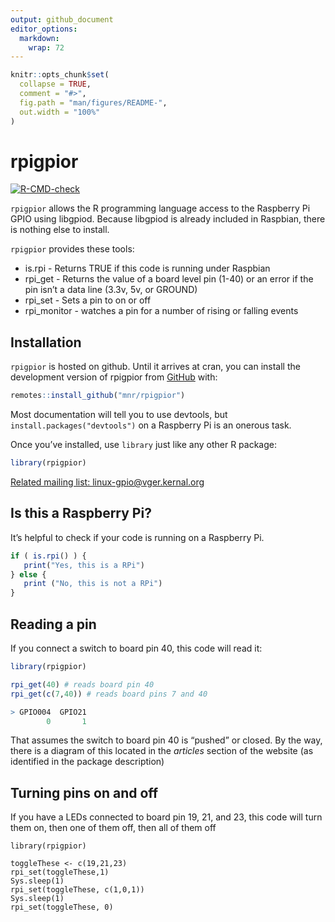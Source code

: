```yaml
---
output: github_document
editor_options: 
  markdown: 
    wrap: 72
---
```


<!-- README.md is generated from README.Rmd. Please edit that file -->

```r
knitr::opts_chunk$set(
  collapse = TRUE,
  comment = "#>",
  fig.path = "man/figures/README-",
  out.width = "100%"
)
```

# rpigpior

<!--  <a href="https://mnr.github.io/rpigpior/"><img src="man/figures/logo.png" align="right" height="138"></a> -->

<!-- badges: start -->

[![R-CMD-check](https://github.com/mnr/rpigpior/actions/workflows/R-CMD-check.yaml/badge.svg)](https://github.com/mnr/rpigpior/actions/workflows/R-CMD-check.yaml)

<!-- badges: end -->

`rpigpior` allows the R programming language access to the Raspberry Pi
GPIO using libgpiod. Because libgpiod is already included in Raspbian,
there is nothing else to install.

`rpigpior` provides these tools:

-   is.rpi - Returns TRUE if this code is running under Raspbian
-   rpi_get - Returns the value of a board level pin (1-40) or an error
    if the pin isn't a data line (3.3v, 5v, or GROUND)
-   rpi_set - Sets a pin to on or off
-   rpi_monitor - watches a pin for a number of rising or falling events

## Installation

`rpigpior` is hosted on github. Until it arrives at cran, you can
install the development version of rpigpior from
[GitHub](https://github.com/mnr/rpigpior) with:

``` r
remotes::install_github("mnr/rpigpior")
```

Most documentation will tell you to use devtools, but
`install.packages("devtools")` on a Raspberry Pi is an onerous task.

Once you've installed, use `library` just like any other R package:

``` r
library(rpigpior)
```

[Related mailing list:
linux-gpio\@vger.kernal.org](https://www.spinics.net/lists/linux-gpio/)

## Is this a Raspberry Pi?

It's helpful to check if your code is running on a Raspberry Pi.

``` r
if ( is.rpi() ) {
   print("Yes, this is a RPi")
} else {
   print ("No, this is not a RPi")
}
```

## Reading a pin

If you connect a switch to board pin 40, this code will read it:

``` r
library(rpigpior)

rpi_get(40) # reads board pin 40
rpi_get(c(7,40)) # reads board pins 7 and 40

> GPIO004  GPIO21
        0       1
```

That assumes the switch to board pin 40 is "pushed" or closed. By the
way, there is a diagram of this located in the *articles* section of the
website (as identified in the package description)

## Turning pins on and off

If you have a LEDs connected to board pin 19, 21, and 23, this code will
turn them on, then one of them off, then all of them off

```         
library(rpigpior)

toggleThese <- c(19,21,23)
rpi_set(toggleThese,1)
Sys.sleep(1)
rpi_set(toggleThese, c(1,0,1))
Sys.sleep(1)
rpi_set(toggleThese, 0)
```
